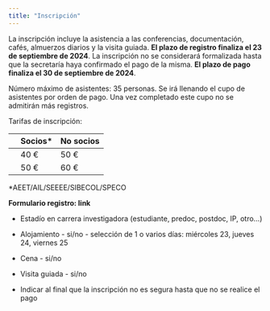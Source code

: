 ```yaml
---
title: "Inscripción"
---
```


La inscripción incluye la asistencia a las conferencias, documentación, cafés, almuerzos diarios y la visita guiada. **El plazo de registro finaliza el 23 de septiembre de 2024**. La inscripción no se considerará formalizada hasta que la secretaría haya confirmado el pago de la misma. **El plazo de pago finaliza el 30 de septiembre de 2024**.

Número máximo de asistentes: 35 personas. Se irá llenando el cupo de asistentes por orden de pago. Una vez completado este cupo no se admitirán más registros.

Tarifas de inscripción:

|     | Socios\* | No socios |
|-----|----------|-----------|
|     | 40 €     | 50 €      |
|     | 50 €     | 60 €      |

\*AEET/AIL/SEEEE/SIBECOL/SPECO

**Formulario registro: link**

-   Estadío en carrera investigadora (estudiante, predoc, postdoc, IP, otro…)

-   Alojamiento - si/no - selección de 1 o varios días: miércoles 23, jueves 24, viernes 25

-   Cena - si/no

-   Visita guiada - si/no

-   Indicar al final que la inscripción no es segura hasta que no se realice el pago
